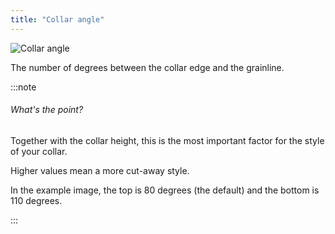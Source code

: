 ```yaml
---
title: "Collar angle"
---
```


![Collar angle](collarangle.svg)

The number of degrees between the collar edge and the grainline.

:::note


###### What's the point?

Together with the collar height, this is the most important factor for the style of your collar.

Higher values mean a more cut-away style.

In the example image, the top is 80 degrees (the default) and the bottom is 110 degrees.

:::




